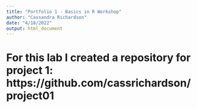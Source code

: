 ```yaml
---
title: "Portfolio 1 - Basics in R Workshop"
author: "Cassandra Richardson"
date: "4/18/2022"
output: html_document
---
```


# For this lab I created a repository for project 1: https://github.com/cassrichardson/project01 
